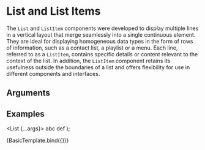 
<Meta title="Components/List & List Items" component={List} />

# List and List Items

The `List` and `ListItem` components were developed to display multiple lines in a vertical layout that merge seamlessly into a single continuous element. 
They are ideal for displaying homogeneous data types in the form of rows of information, such as a contact list, a playlist or a menu. 
Each line, referred to as a `ListItem`, contains specific details or content relevant to the context of the list. 
In addition, the `ListItem` component retains its usefulness outside the boundaries of a list and offers flexibility for use in different components and interfaces.



## Arguments

<ArgTypes of={List} />

## Examples

  <List {...args}>
    <ListItem clickable={true}>abc</ListItem>
    <ListItem>def</ListItem>
  </List>
);

<Canvas>
  <Story args={{ bordered: true, separator: true }} name="Basic">
    {BasicTemplate.bind({})}
  </Story>
</Canvas>
